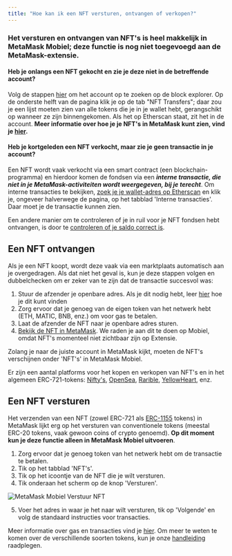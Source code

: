 ```yaml
---
title: "Hoe kan ik een NFT versturen, ontvangen of verkopen?"
---
```


### Het versturen en ontvangen van NFT's is heel makkelijk in **MetaMask Mobiel**; deze functie is nog niet toegevoegd aan de MetaMask-extensie.

#### Heb je onlangs een NFT gekocht en zie je deze niet in de betreffende account?

Volg de stappen [hier](/managing-my-wallet/how-to-check-my-wallet-activity-on-the-blockchain-explorer) om het account op te zoeken op de block explorer. Op de onderste helft van de pagina klik je op de tab "NFT Transfers"; daar zou je een lijst moeten zien van alle tokens die je in je wallet hebt, gerangschikt op wanneer ze zijn binnengekomen. Als het op Etherscan staat, zit het in de account. **Meer informatie over hoe je je NFT's in MetaMask kunt zien, vind je [hier](/nfts/nft-tokens-in-your-metamask-wallet).**

#### Heb je kortgeleden een NFT verkocht, maar zie je geen transactie in je account?

Een NFT wordt vaak verkocht via een smart contract (een blockchain-programma) en hierdoor komen de fondsen via een **_interne transactie, die niet in je MetaMask-activiteiten wordt weergegeven, bij je terecht_**. Om interne transacties te bekijken, [zoek je je wallet-adres op Etherscan](/managing-my-wallet/how-to-check-my-wallet-activity-on-the-blockchain-explorer) en klik je, ongeveer halverwege de pagina, op het tabblad 'Interne transacties'. Daar moet je de transactie kunnen zien.

Een andere manier om te controleren of je in ruil voor je NFT fondsen hebt ontvangen, is door te [controleren of je saldo correct is](/managing-my-tokens/how-to-externally-verify-that-your-balance-is-correct).

## Een NFT ontvangen

Als je een NFT koopt, wordt deze vaak via een marktplaats automatisch aan je overgedragen. Als dat niet het geval is, kun je deze stappen volgen en dubbelchecken om er zeker van te zijn dat de transactie succesvol was:

1. Stuur de afzender je openbare adres. Als je dit nodig hebt, leer [hier](/managing-my-wallet/accounts-and-addresses/how-to-copy-your-metamask-account-public-address-) hoe je dit kunt vinden
2. Zorg ervoor dat je genoeg van de eigen token van het netwerk hebt (ETH, MATIC, BNB, enz.) om voor gas te betalen.
3. Laat de afzender de NFT naar je openbare adres sturen.
4. [Bekijk de NFT in MetaMask](/nfts/nft-tokens-in-your-metamask-wallet). We raden je aan dit te doen op Mobiel, omdat NFT's momenteel niet zichtbaar zijn op Extensie.

Zolang je naar de juiste account in MetaMask kijkt, moeten de NFT's verschijnen onder 'NFT's' in MetaMask Mobiel.

Er zijn een aantal platforms voor het kopen en verkopen van NFT's en in het algemeen ERC-721-tokens: [Nifty's](https://niftys.com/), [OpenSea](https://opensea.io/), [Rarible](https://rarible.com/), [YellowHeart](https://yh.io/), enz.

## Een NFT versturen

Het verzenden van een NFT (zowel ERC-721 als [ERC-1155](/nfts/does-metamask-support-erc-1155) tokens) in MetaMask lijkt erg op het versturen van conventionele tokens (meestal ERC-20 tokens, vaak gewoon coins of crypto genoemd). **Op dit moment kun je deze functie alleen in MetaMask Mobiel uitvoeren**.

1. Zorg ervoor dat je genoeg token van het netwerk hebt om de transactie te betalen.
2. Tik op het tabblad 'NFT's'.
3. Tik op het icoontje van de NFT die je wilt versturen.
4. Tik onderaan het scherm op de knop 'Versturen'.

<div class="center-container">
  <div class="img-medium">
    <img
      src={
        require("../../../../../img/i18n/legacy/MetaMask_Mobile_Send_NFT.png")
          .default
      }
      alt="MetaMask Mobiel Verstuur NFT"
    />
  </div>
</div>

5. Voer het adres in waar je het naar wilt versturen, tik op 'Volgende' en volg de standaard instructies voor transacties.

Meer informatie over gas en transacties vind je [hier](/transactions-and-gas/gas-fees/user-guide-gas). Om meer te weten te komen over de verschillende soorten tokens, kun je onze [handleiding](/managing-my-tokens/user-guide-tokens) raadplegen.
